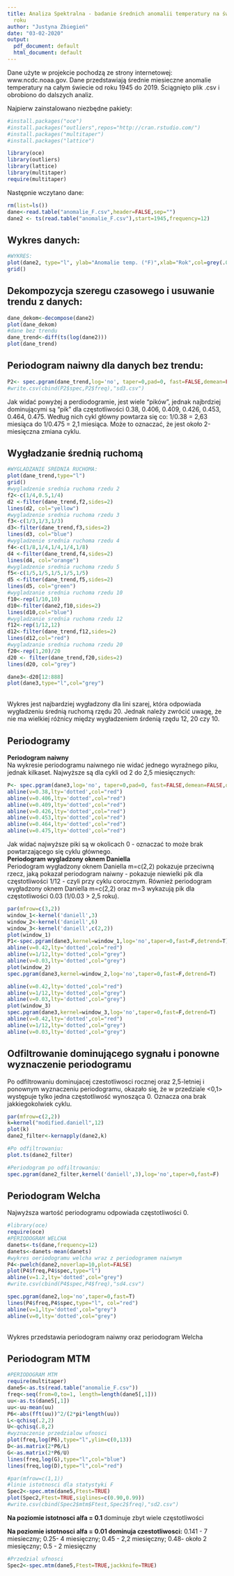 ---
title: Analiza Spektralna - badanie średnich anomalii temperatury na świecie od 1945
  roku
author: "Justyna Zbiegień"
date: "03-02-2020"
output:
  pdf_document: default
  html_document: default
---

Dane użyte w projekcie pochodzą ze strony internetowej: www.ncdc.noaa.gov. Dane przedstawiają średnie miesieczne anomalie temperatury na całym świecie od roku 1945 do 2019. Ściągnięto plik .csv i obrobiono do dalszych analiz.

Najpierw zainstalowano niezbędne pakiety:

```{r, error=FALSE, message=FALSE, include=TRUE}
#install.packages("oce")
#install.packages("outliers",repos="http://cran.rstudio.com/")
#install.packages("multitaper")
#install.packages("lattice")

library(oce)
library(outliers)
library(lattice)
library(multitaper)
require(multitaper)
```

Następnie wczytano dane:
```{r, error=FALSE, message=FALSE, include=TRUE}

rm(list=ls())
dane<-read.table("anomalie_F.csv",header=FALSE,sep="")
dane2 <- ts(read.table("anomalie_F.csv"),start=1945,frequency=12)

```

<h2>Wykres danych:</h2>
```{r, error=FALSE, message=FALSE, include=TRUE}
#WYKRES:
plot(dane2, type="l", ylab="Anomalie temp. (°F)",xlab="Rok",col=grey(.05))
grid()
```


<h2>Dekompozycja szeregu czasowego i usuwanie trendu z danych:</h2>

```{r, error=FALSE, message=FALSE, include=TRUE}
dane_dekom<-decompose(dane2)
plot(dane_dekom)
#dane bez trendu
dane_trend<-diff(ts(log(dane2)))
plot(dane_trend)
```

<h2>Periodogram naiwny dla danych bez trendu:</h2>
```{r,error=FALSE, message=FALSE, include=TRUE}
P2<- spec.pgram(dane_trend,log='no', taper=0,pad=0, fast=FALSE,demean=FALSE,detrend=TRUE,na.action = na.fail)
#write.csv(cbind(P2$spec,P2$freq),"sd3.csv")
```

Jak widać powyżej a perdiodogramie, jest wiele "pików", jednak najbrdziej dominującymi są "pik" dla częstotliwości 0.38, 0.406, 0.409, 0.426, 0.453, 0.464, 0.475. Według nich cykl główny powtarza się co: 1/0.38 = 2,63 miesiąca do 1/0.475 = 2,1 miesiąca. Może to oznaczać, że jest około 2-miesięczna zmiana cyklu.

<h2>Wygładzanie średnią ruchomą</h2>
```{r,error=FALSE, message=FALSE, include=TRUE}
#WYGLADZANIE SREDNIA RUCHOMA:
plot(dane_trend,type="l")
grid()
#wygladzenie srednia ruchoma rzedu 2
f2<-c(1/4,0.5,1/4)
d2 <-filter(dane_trend,f2,sides=2)
lines(d2, col="yellow")
#wygladzenie srednia ruchoma rzedu 3
f3<-c(1/3,1/3,1/3)
d3<-filter(dane_trend,f3,sides=2)
lines(d3, col="blue")
#wygladzenie srednia ruchoma rzedu 4
f4<-c(1/8,1/4,1/4,1/4,1/8)
d4 <-filter(dane_trend,f4,sides=2)
lines(d4, col="orange")
#wygladzenie srednia ruchoma rzedu 5
f5<-c(1/5,1/5,1/5,1/5,1/5)
d5 <-filter(dane_trend,f5,sides=2)
lines(d5, col="green")
#wygladzanie srednia ruchoma rzedu 10
f10<-rep(1/10,10)
d10<-filter(dane2,f10,sides=2)
lines(d10,col="blue")
#wygladzanie srednia ruchoma rzedu 12
f12<-rep(1/12,12)
d12<-filter(dane_trend,f12,sides=2)
lines(d12,col="red")
#wygladzanie srednia ruchoma rzedu 20
f20<-rep(1,20)/20
d20 <- filter(dane_trend,f20,sides=2)
lines(d20, col="grey")

dane3<-d20[12:888]
plot(dane3,type="l",col="grey")
```

<br>Wykres jest najbardziej wygładzony dla lini szarej, która odpowiada wygładzeniu średnią ruchomą rzędu 20. Jednak należy zwrócić uwagę, że nie ma wielkiej różnicy między wygładzeniem śrdenią rzędu 12, 20 czy 10.<br>

<h2>Periodogramy</h2>
<b>Periodogram naiwny</b><br>
Na wykresie periodogramu naiwnego nie widać jednego wyraźnego piku, jednak kilkaset. Najwyższe są dla cykli od 2 do 2,5 miesięcznych:
```{r,error=FALSE, message=FALSE, include=TRUE}

P<- spec.pgram(dane3,log='no', taper=0,pad=0, fast=FALSE,demean=FALSE,detrend=TRUE)
abline(v=0.38,lty='dotted',col="red")
abline(v=0.406,lty='dotted',col="red")
abline(v=0.409,lty='dotted',col="red")
abline(v=0.426,lty='dotted',col="red")
abline(v=0.453,lty='dotted',col="red")
abline(v=0.464,lty='dotted',col="red")
abline(v=0.475,lty='dotted',col="red")

```

Jak widać najwyższe piki są w okolicach 0 - oznaczać to może brak powtarzającego się cyklu głównego.
<br>
<b>Periodogram wygladzony oknem Daniella</b><br>
Periodogram wygładzony oknem Daniella m=c(2,2) pokazuje przeciwną rzecz, jaką pokazał periodogram naiwny - pokazuje niewielki pik dla częstotliwości 1/12 - czyli przy cyklu corocznym. Również periodogram wygładzony oknem Daniella m=c(2,2) oraz m=3 wykazują pik dla częstotliwości 0.03 (1/0.03 > 2,5 roku).
```{r,error=FALSE, message=FALSE, include=TRUE}

par(mfrow=c(3,2))
window_1<-kernel('daniell',3)
window_2<-kernel('daniell',6)
window_3<-kernel('daniell',c(2,2))
plot(window_1)
P1<-spec.pgram(dane3,kernel=window_1,log='no',taper=0,fast=F,detrend=T)
abline(v=0.42,lty='dotted',col="red")
abline(v=1/12,lty='dotted',col="grey")
abline(v=0.03,lty='dotted',col="grey")
plot(window_2)
spec.pgram(dane3,kernel=window_2,log='no',taper=0,fast=F,detrend=T)

abline(v=0.42,lty='dotted',col="red")
abline(v=1/12,lty='dotted',col="grey")
abline(v=0.03,lty='dotted',col="grey")
plot(window_3)
spec.pgram(dane3,kernel=window_3,log='no',taper=0,fast=F,detrend=T)
abline(v=0.42,lty='dotted',col="red")
abline(v=1/12,lty='dotted',col="grey")
abline(v=0.03,lty='dotted',col="grey")
```

<h2>Odfiltrowanie dominującego sygnału i ponowne wyznaczenie periodogramu</h2>
Po odfiltrowaniu dominujacej czestotliwosci rocznej oraz 2,5-letniej i ponownym wyznaczeniu periodogramu, okazało się, że w przedziale <0,1> występuje tylko jedna częstotliwość wynosząca 0. Oznacza ona brak jakkiegokolwiek cyklu.

```{r,error=FALSE, message=FALSE, include=TRUE}

par(mfrow=c(2,2))
k=kernel("modified.daniell",12)
plot(k)
dane2_filter<-kernapply(dane2,k)

#Po odfiltrowaniu:
plot.ts(dane2_filter)

#Periodogram po odfiltrowaniu:
spec.pgram(dane2_filter,kernel('daniell',3),log='no',taper=0,fast=F)
```

<h2>Periodogram Welcha</h2>
Najwyższa wartość periodogramu odpowiada częstotliwości 0.
```{r}
#library(oce)
require(oce)
#PERIODOGRAM WELCHA
danets<-ts(dane,frequency=12)
danets<-danets-mean(danets)
#wykres oeriodogramu welcha wraz z periodogramem naiwnym
P4<-pwelch(dane2,noverlap=10,plot=FALSE)
plot(P4$freq,P4$spec,type="l")
abline(v=1.2,lty='dotted',col="grey")
#write.csv(cbind(P4$spec,P4$freq),"sd4.csv")

spec.pgram(dane2,log='no',taper=0,fast=T)
lines(P4$freq,P4$spec,type="l", col="red")
abline(v=1,lty='dotted',col="grey")
abline(v=0,lty='dotted',col="grey")
```

<br>Wykres przedstawia periodogram naiwny oraz periodogram Welcha
<h2>Periodogram MTM</h2>

```{r}
#PERIODOGRAM MTM
require(multitaper)
dane5<-as.ts(read.table("anomalie_F.csv"))
freq<-seq(from=0,to=1, length=length(dane5[,1]))
uu<-as.ts(dane5[,1])
uu<-uu-mean(uu)
P6<-abs(fft(uu))^2/(2*pi*length(uu))
L<-qchisq(.2,2)
U<-qchisq(.8,2)
#wyznaczenie przedzialow ufnosci
plot(freq,log(P6),type="l",ylim=c(0,13))
D<-as.matrix(2*P6/L)
G<-as.matrix(2*P6/U)
lines(freq,log(G),type="l",col="blue")
lines(freq,log(D),type="l",col="red")

#par(mfrow=c(1,1))
#linie istotnosci dla statystyki F
Spec2<-spec.mtm(dane5,Ftest=TRUE)
plot(Spec2,Ftest=TRUE,siglines=c(0.90,0.99))
#write.csv(cbind(Spec2$mtm$Ftest,Spec2$freq),"sd2.csv")
```
<b>Na poziomie istotnosci alfa = 0.1 </b>
dominuje zbyt wiele częstotliwości

<b>Na poziomie istotnosci alfa = 0.01 dominuja czestotliwosci:</b>
0.141 - 7 miesieczny; 0.25- 4 miesięczny; 0.45 - 2,2 miesięczny; 0.48- około 2 miesięczny; 0.5 - 2 miesięczny
```{r}
#Przedzial ufnosci
Spec2<-spec.mtm(dane5,Ftest=TRUE,jackknife=TRUE)
```

